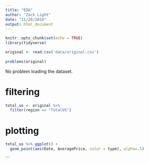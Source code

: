 ```yaml
---
title: "EDA"
author: "Zack Light"
date: "11/26/2019"
output: html_document
---
```


```r
knitr::opts_chunk$set(echo = TRUE)
library(tidyverse)
```

```r
original <- read.csv('data/original.csv')
  
problems(original)
```
No problem loading the dataset.

# filtering
```r
total_us <- original %>% 
  filter(region == "TotalUS")
```
# plotting
```r
total_us %>% ggplot() +
  geom_point(aes(Date, AveragePrice, color = type), alpha=.5)

```

```

